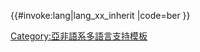 <includeonly>{{#invoke:lang|lang_xx_inherit
|code=ber
}}</includeonly><noinclude>
{{Documentation|Template:Lang-x/doc}}
[[Category:亞非語系多語言支持模板]]
</noinclude>